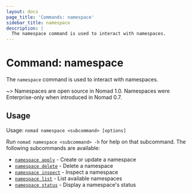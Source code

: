 ```yaml
---
layout: docs
page_title: 'Commands: namespace'
sidebar_title: namespace
description: |
  The namespace command is used to interact with namespaces.
---
```


# Command: namespace

The `namespace` command is used to interact with namespaces.

~> Namespaces are open source in Nomad 1.0. Namespaces were Enterprise-only
when introduced in Nomad 0.7.

## Usage

Usage: `nomad namespace <subcommand> [options]`

Run `nomad namespace <subcommand> -h` for help on that subcommand. The following
subcommands are available:

- [`namespace apply`][apply] - Create or update a namespace
- [`namespace delete`][delete] - Delete a namespace
- [`namespace inspect`][inspect] - Inspect a namespace
- [`namespace list`][list] - List available namespaces
- [`namespace status`][status] - Display a namespace's status

[apply]: /docs/commands/namespace/apply 'Create or update a namespace'
[delete]: /docs/commands/namespace/delete 'Delete a namespace'
[inspect]: /docs/commands/namespace/inspect 'Inspect a namespace'
[list]: /docs/commands/namespace/list 'List available namespaces'
[status]: /docs/commands/namespace/status "Display a namespace's status"
